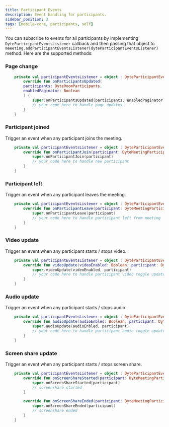 ```yaml
---
title: Participant Events
description: Event handling for participants.
sidebar_position: 3
tags: [mobile-core, participants, self]
---
```



You can subscribe to events for all participants by implementing `DyteParticipantEventsListener` callback and then passing that object to `meeeting.addParticipantEventsListener(dyteParticipantEventsListener)` method.
Here are the supported methods:

### Page change

```kotlin
    private val participantEventsListener = object : DyteParticipantEventsListener {
        override fun onParticipantsUpdated(
        participants: DyteRoomParticipants,
        enabledPaginator: Boolean
        ) {
            super.onParticipantsUpdated(participants, enabledPaginator)
            // your code here to handle page updates.
        }
    }
```

### Participant joined

Trigger an event when any participant joins the meeting.

```kotlin
    private val participantEventsListener = object : DyteParticipantEventsListener {
        override fun onParticipantJoin(participant: DyteMeetingParticipant) {
            super.onParticipantJoin(participant)
            // your code here to handle new participant
        }
    }
```

### Participant left

Trigger an event when any participant leaves the meeting.

```kotlin
    private val participantEventsListener = object : DyteParticipantEventsListener {
        override fun onParticipantLeave(participant: DyteMeetingParticipant) {
            super.onParticipantLeave(participant)
            // your code here to handle participant left from meeting
        }
    }
```

### Video update

Trigger an event when any participant starts / stops video.

```kotlin
    private val participantEventsListener = object : DyteParticipantEventsListener {
        override fun videoUpdate(videoEnabled: Boolean, participant: DyteMeetingParticipant) {
            super.videoUpdate(videoEnabled, participant)
            // your code here to handle participant video toggle update
        }
    }
```

### Audio update

Trigger an event when any participant starts / stops audio.

```kotlin
    private val participantEventsListener = object : DyteParticipantEventsListener {
        override fun audioUpdate(audioEnbled: Boolean, participant: DyteMeetingParticipant) {
            super.audioUpdate(audioEnbled, participant)
            // your code here to handle participant audio toggle update
        }
    }
```

### Screen share update

Trigger an event when any participant starts / stops screen share.

```kotlin
    private val participantEventsListener = object : DyteParticipantEventsListener {
        override fun onScreenShareStarted(participant: DyteMeetingParticipant) {
            super.onScreenShareStarted(participant)
            // screenshare started
        }

        override fun onScreenShareEnded(participant: DyteMeetingParticipant) {
            super.onScreenShareEnded(participant)
            // screenshare ended
        }
    }
```